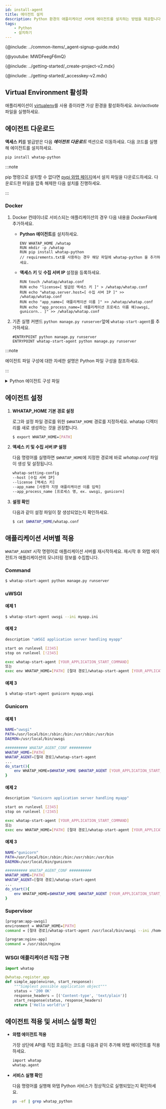 ```yaml
---
id: install-agent
title: 에이전트 설치
description: Python 환경의 애플리케이션 서버에 에이전트를 설치하는 방법을 제공합니다.
tags: 
    - Python
    - 설치하기
---
```



{@include: ../common-items/_agent-signup-guide.mdx}  

{@youtube: MWDFeegF6mQ}

{@include: ../getting-started/_create-project-v2.mdx}   

{@include: ../getting-started/_accesskey-v2.mdx} 


## Virtual Environment 활성화

애플리케이션이 [virtualenv](https://docs.python.org/ko/3.7/library/venv.html)를 사용 중이라면 가상 환경을 활성화하세요. *bin/activate* 파일을 실행하세요.

## 에이전트 다운로드

**액세스 키**를 발급받은 다음 ***에이전트 다운로드*** 섹션으로 이동하세요. 다음 코드를 실행해 에이전트를 설치하세요.

```bash
pip install whatap-python
```

:::note

pip 명령으로 설치할 수 없다면 [pypi 와탭 페이지](https://pypi.org/project/whatap-python/#files)에서 설치 파일을 다운로드하세요. 다운로드한 파일을 압축 해제한 다음 설치를 진행하세요.

:::

### Docker

1. Docker 컨테이너로 서비스되는 애플리케이션의 경우 다음 내용을 *DockerFile*에 추가하세요.

    * **Python 에이전트**를 설치하세요.

      ```docker title='Dockerfile' {3}
      ENV WHATAP_HOME /whatap
      RUN mkdir -p /whatap
      RUN pip install whatap-python
      // requirements.txt를 사용하는 경우 해당 파일에 whatap-python 을 추가하세요.
      ```

    * **액세스 키** 및 **수집 서버 IP** 설정을 등록하세요.

      ```docker title='Dockerfile'
      RUN touch /whatap/whatap.conf
      RUN echo "license=[ 발급된 액세스 키 ]" > /whatap/whatap.conf
      RUN echo "whatap.server.host=[ 수집 서버 IP ]" >> /whatap/whatap.conf
      RUN echo "app_name=[ 애플리케이션 이름 ]" >> /whatap/whatap.conf
      RUN echo "app_process_name=[ 애플리케이션 프로세스 이름 예)uwsgi, gunicorn.. ]" >> /whatap/whatap.conf
      ```

1. 기존 실행 커맨드 `python manage.py runserver`앞에 `whatap-start-agent`를 추가하세요.

    ```docker title='Dockerfile'
    #ENTRYPOINT python manage.py runserver
    ENTRYPOINT whatap-start-agent python manage.py runserver
    ```

:::note

에이전트 파일 구성에 대한 자세한 설명은 Python 파일 구성을 참조하세요.

:::

<details>
<summary>Python 에이전트 구성 파일</summary>
Python 에이전트 파일은 애플리케이션 모니터링에 필요한 정보를 추출해 와탭 수집 서버로 전달하는 트레이서와 트레이서가 데이터를 보낼 수 있도록 돕는 요소로 구성되어 있습니다.

* *whatap.conf*

  에이전트 설정 기본 필수 파일입니다. 에이전트와 관련된 옵션은 모두 *whatap.conf* 파일에서 설정 가능합니다.

* *paramkey.txt*

  추적한 트랜잭션의 트레이스 정보로 수집한 HTTP와 SQL 데이터의 파라미터 정보를 확인할 때 사용합니다. 
  
  보안 키를 파일에 저장하고 실제 수집된 데이터를 브라우저에서 확인하고자 할 때 파일에 저장해 둔 보안 키를 입력해야 조회할 수 있습니다. 
  
  파일의 내용을 직접 변경하여 보안 키 수정이 가능합니다. 관련 옵션은 다음과 같습니다. 

  * **profile_http_parameter_enabled** <span class='type'>Boolean</span>

    기본값 `false`
  
  * **profile_sql_param_enabled** <span class='type'>Boolean</span>
  
    기본값 `false`

</details>

## 에이전트 설정

1. **WHATAP_HOME 기본 경로 설정**

    로그와 설정 파일 경로를 위한 `$WHATAP_HOME` 경로를 지정하세요. whatap 디렉터리를 새로 생성하는 것을 권장합니다.

    ```bash
    $ export WHATAP_HOME=[PATH]
    ```

1. **액세스 키 및 수집 서버 IP 설정**

    다음 명령어를 실행하면 `$WHATAP_HOME`에 지정한 경로에 바로 *whatap.conf* 파일이 생성 및 설정됩니다.

    ```bash
    whatap-setting-config
    --host [수집 서버 IP]
    --license [액세스 키]
    --app_name [사용자 지정 애플리케이션 이름 입력]
    --app_process_name [프로세스 명, ex. uwsgi, gunicorn]
    ```

1. **설정 확인**

    다음과 같이 설정 파일이 잘 생성되었는지 확인하세요.

    ```bash
    $ cat $WHATAP_HOME/whatap.conf
    ```

## 애플리케이션 서버별 적용

`WHATAP_AGENT` 시작 명령어로 애플리케이션 서버를 재시작하세요. 재시작 후 와탭 에이전트가 애플리케이션의 모니터링 정보를 수집합니다.

### Command

```bash title=SH
$ whatap-start-agent python manage.py runserver
```

### uWSGI

#### 예제 1

```bash title=SH
$ whatap-start-agent uwsgi --ini myapp.ini
```

#### 예제 2

```bash title=VI
description "uWSGI application server handling myapp"

start on runlevel [2345]
stop on runlevel [!2345]

exec whatap-start-agent [YOUR_APPLICATION_START_COMMAND]
또는
exec env WHATAP_HOME=[PATH] [절대 경로]/whatap-start-agent [YOUR_APPLICATION_START_COMMAND]
```

#### 예제 3

```bash title=SH 
$ whatap-start-agent gunicorn myapp.wsgi
```

### Gunicorn

#### 예제 1

```bash title=SH
NAME="uwsgi"
PATH=/usr/local/bin:/sbin:/bin:/usr/sbin:/usr/bin
DAEMON=/usr/local/bin/uwsgi

########## WHATAP_AGENT_CONF ##########
WHATAP_HOME=[PATH]
WHATAP_AGENT=[절대 경로]/whatap-start-agent
...
do_start(){
    env WHATAP_HOME=$WHATAP_HOME $WHATAP_AGENT [YOUR_APPLICATION_START_COMMAND]
}
```

#### 예제 2

```bash title=SH
description "Gunicorn application server handling myapp"

start on runlevel [2345]
stop on runlevel [!2345]

exec whatap-start-agent [YOUR_APPLICATION_START_COMMAND]
또는
exec env WHATAP_HOME=[PATH] [절대 경로]/whatap-start-agent [YOUR_APPLICATION_START_COMMAND]
```

#### 예제 3

```bash title=SH
NAME="gunicorn"
PATH=/usr/local/bin:/sbin:/bin:/usr/sbin:/usr/bin
DAEMON=/usr/local/bin/gunicorn

########## WHATAP_AGENT_CONF ##########
WHATAP_HOME=[PATH]
WHATAP_AGENT=[절대 경로]/whatap-start-agent
...
do_start(){
    env WHATAP_HOME=$WHATAP_HOME $WHATAP_AGENT [YOUR_APPLICATION_START_COMMAND]
}
```

### Supervisor

```bash title=SH
[program:app-uwsgi]
environment = WHATAP_HOME=[PATH]
command = [절대 경로]/whatap-start-agent /usr/local/bin/uwsgi --ini /home/blog/backend/config/uwsgi.ini

[program:nginx-app]
command = /usr/sbin/nginx
```

### WSGI 애플리케이션 직접 구현

```python title=PYTHON
import whatap

@whatap.register_app
def simple_app(environ, start_response):
    """Simplest possible application object"""
    status = '200 OK'
    response_headers = [('Content-type', 'text/plain')]
    start_response(status, response_headers)
    return ['Hello world!\n']
```

## 에이전트 적용 및 서비스 실행 확인

* **와탭 에이전트 적용**

  가장 상단에 API를 직접 호출하는 코드를 다음과 같이 추가해 와탭 에이전트를 적용하세요.

  ```bash
  import whatap
  whatap.agent
  ```

* **서비스 실행 확인**

  다음 명령어를 실행해 와탭 Python 서비스가 정상적으로 실행되었는지 확인하세요.

  ```bash
  ps -ef | grep whatap_python
  ```
